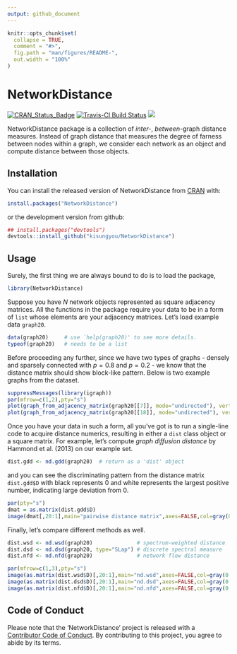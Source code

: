 ```yaml
---
output: github_document
---
```


<!-- README.md is generated from README.Rmd. Please edit that file -->

```r
knitr::opts_chunk$set(
  collapse = TRUE,
  comment = "#>",
  fig.path = "man/figures/README-",
  out.width = "100%"
)
```
# NetworkDistance

[![CRAN_Status_Badge](http://www.r-pkg.org/badges/version/NetworkDistance?color=green)](https://cran.r-project.org/package=NetworkDistance)
[![Travis-CI Build Status](https://travis-ci.org/kisungyou/NetworkDistance.svg?branch=master)](https://travis-ci.org/kisungyou/NetworkDistance)
[![](https://cranlogs.r-pkg.org/badges/NetworkDistance)](https://cran.r-project.org/package=NetworkDistance)

NetworkDistance package is a collection of *inter-*, *between-*graph distance measures. Instead of graph distance that measures 
the degree of farness between nodes within a graph, we consider each network as an object and compute distance between those objects.

## Installation

You can install the released version of NetworkDistance from [CRAN](https://CRAN.R-project.org) with:

``` r
install.packages("NetworkDistance")
```
or the development version from github:
```r
## install.packages("devtools")
devtools::install_github("kisungyou/NetworkDistance")
```

## Usage
Surely, the first thing we are always bound to do is to load the package,
```r
library(NetworkDistance)
```
Suppose you have $N$ network objects represented as square adjacency matrices. All the functions in the package require your data to be in a form of `list` whose elements are your adjacency matrices. Let's load example data `graph20`.
```r
data(graph20)     # use `help(graph20)' to see more details.
typeof(graph20)   # needs to be a list
```
Before proceeding any further, since we have two types of graphs - densely and sparsely connected with $p=0.8$ and $p=0.2$ - we know that the distance matrix should show block-like pattern. Below is two example graphs from the dataset.
```r
suppressMessages(library(igraph))
par(mfrow=c(1,2),pty="s")
plot(graph_from_adjacency_matrix(graph20[[7]], mode="undirected"), vertex.size=7, vertex.label=NA, main="graph No.7", edge.arrow.size=.5)
plot(graph_from_adjacency_matrix(graph20[[18]], mode="undirected"), vertex.size=7, vertex.label=NA, main="graph No.18", edge.arrow.size=.5)
```
Once you have your data in such a form, all you've got is to run a single-line code to acquire distance numerics, resulting in either a `dist` class object or a square matrix. For example, let's compute *graph diffusion distance* by Hammond et al. (2013) on our example set.
```r
dist.gdd <- nd.gdd(graph20)  # return as a 'dist' object
```
and you can see the discriminating pattern from the distance matrix `dist.gdd$D` with black represents $0$ and white represents the largest positive number, indicating large deviation from 0.
```r
par(pty="s")
dmat = as.matrix(dist.gdd$D)
image(dmat[,20:1],main="pairwise distance matrix",axes=FALSE,col=gray(0:100/100)) 
```
Finally, let's compare different methods as well.
```r
dist.wsd <- nd.wsd(graph20)              # spectrum-weighted distance
dist.dsd <- nd.dsd(graph20, type="SLap") # discrete spectral measure
dist.nfd <- nd.nfd(graph20)              # network flow distance
```
```r
par(mfrow=c(1,3),pty="s")
image(as.matrix(dist.wsd$D)[,20:1],main="nd.wsd",axes=FALSE,col=gray(0:100/100)) 
image(as.matrix(dist.dsd$D)[,20:1],main="nd.dsd",axes=FALSE,col=gray(0:100/100)) 
image(as.matrix(dist.nfd$D)[,20:1],main="nd.nfd",axes=FALSE,col=gray(0:100/100)) 
```

## Code of Conduct
Please note that the 'NetworkDistance' project is released with a [Contributor Code of Conduct](CODE_OF_CONDUCT.md). By contributing to this project, you agree to abide by its terms.
